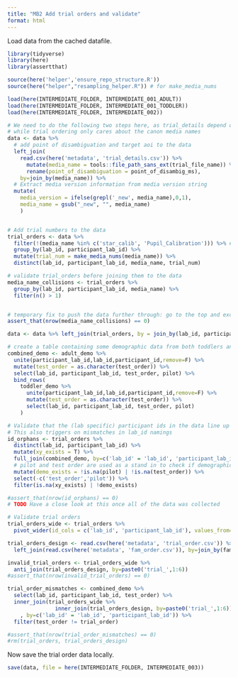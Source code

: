 ```yaml
---
title: "MB2 Add trial orders and validate"
format: html
---
```


Load data from the cached datafile. 

```r
library(tidyverse)
library(here)
library(assertthat)

source(here('helper','ensure_repo_structure.R'))
source(here("helper","resampling_helper.R")) # for make_media_nums
```

```r
load(here(INTERMEDIATE_FOLDER, INTERMEDIATE_001_ADULT))
load(here(INTERMEDIATE_FOLDER, INTERMEDIATE_001_TODDLER))
load(here(INTERMEDIATE_FOLDER, INTERMEDIATE_002))
```


```r
# We need to do the following two steps here, as trial_details depend on specific filenames, 
# while trial ordering only cares about the canon media names
data <- data %>%
  # add point of disambiguation and target aoi to the data
  left_join(
    read.csv(here('metadata', 'trial_details.csv')) %>%
      mutate(media_name = tools::file_path_sans_ext(trial_file_name)) %>%
      rename(point_of_disambiguation = point_of_disambig_ms), 
    by=join_by(media_name)) %>%
  # Extract media version information from media version string
  mutate( 
    media_version = ifelse(grepl('_new', media_name),0,1),
    media_name = gsub("_new", "", media_name)
    )


# Add trial numbers to the data
trial_orders <- data %>%
  filter(!(media_name %in% c('star_calib', 'Pupil_Calibration'))) %>% # remove calibration from numbering
  group_by(lab_id, participant_lab_id) %>%
  mutate(trial_num = make_media_nums(media_name)) %>%
  distinct(lab_id, participant_lab_id, media_name, trial_num)

# validate trial_orders before joining them to the data
media_name_collisions <- trial_orders %>% 
  group_by(lab_id, participant_lab_id, media_name) %>% 
  filter(n() > 1)


# temporary fix to push the data further through: go to the top and exclude specific labs 
assert_that(nrow(media_name_collisions) == 0)

data <- data %>% left_join(trial_orders, by = join_by(lab_id, participant_lab_id, media_name))

# create a table containing some demographic data from both toddlers and adults to perform integrity checks
combined_demo <- adult_demo %>%
  unite(participant_lab_id,lab_id,participant_id,remove=F) %>%
  mutate(test_order = as.character(test_order)) %>%
  select(lab_id, participant_lab_id, test_order, pilot) %>% 
  bind_rows(
    toddler_demo %>%
      unite(participant_lab_id,lab_id,participant_id,remove=F) %>%
      mutate(test_order = as.character(test_order)) %>%
      select(lab_id, participant_lab_id, test_order, pilot)
    )

# Validate that the (lab specific) participant ids in the data line up with the ids from the (lab specific) demographic files
# This also triggers on mismatches in lab_id namings
id_orphans <- trial_orders %>% 
  distinct(lab_id, participant_lab_id) %>% 
  mutate(xy_exists = T) %>%
  full_join(combined_demo, by=c('lab_id' = 'lab_id', 'participant_lab_id')) %>%
  # pilot and test order are used as a stand in to check if demographic data for this participant exists
  mutate(demo_exists = !is.na(pilot) | !is.na(test_order)) %>%
  select(-c('test_order','pilot')) %>% 
  filter(is.na(xy_exists) | !demo_exists)

#assert_that(nrow(id_orphans) == 0)
# TODO Have a close look at this once all of the data was collected

# Validate trial orders
trial_orders_wide <- trial_orders %>%
  pivot_wider(id_cols = c('lab_id', 'participant_lab_id'), values_from=media_name, names_from=trial_num, names_prefix='trial_')

trial_orders_design <- read.csv(here('metadata', 'trial_order.csv')) %>% 
  left_join(read.csv(here('metadata', 'fam_order.csv')), by=join_by(fam_order))

invalid_trial_orders <- trial_orders_wide %>% 
  anti_join(trial_orders_design, by=paste0('trial_',1:6))
#assert_that(nrow(invalid_trial_orders) == 0)

trial_order_mismatches <- combined_demo %>%
  select(lab_id, participant_lab_id, test_order) %>% 
  inner_join(trial_orders_wide %>% 
               inner_join(trial_orders_design, by=paste0('trial_',1:6)) # determine seen trials
    , by=c('lab_id' = 'lab_id', 'participant_lab_id')) %>% 
  filter(test_order != trial_order)

#assert_that(nrow(trial_order_mismatches) == 0)
#rm(trial_orders, trial_orders_design)
```

Now save the trial order data locally.

```r
save(data, file = here(INTERMEDIATE_FOLDER, INTERMEDIATE_003))
```
